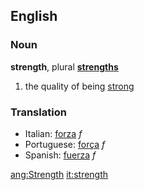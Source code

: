 ==English==

===Noun===
'''strength''', plural '''[[strengths]]'''

# the quality of being [[strong]]

===Translation===
*Italian: [[forza]] ''f''
*Portuguese: [[força]] ''f''
*Spanish:  [[fuerza]] ''f''

[[ang:Strength]]
[[it:strength]]